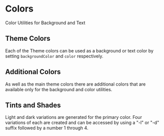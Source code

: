 
<Meta title="Utilities/Color" component={Lookingglass} argTypes={stories.argTypes} />

# Colors

Color Utilities for Background and Text

<Canvas>
    <Story story={stories.ColorProps} name="Color Props" />
</Canvas>

<ArgsTable story="Color Props" />

## Theme Colors

Each of the Theme colors can be used as a background or text color by setting `backgroundColor` and `color` respectively.

<Canvas>
    <Story story={stories.ThemeColors} />
</Canvas>

## Additional Colors

As well as the main theme colors there are additional colors that are available only for the background and color utilities.

<Canvas>
    <Story story={stories.AdditionalColors} />
</Canvas>

## Tints and Shades

Light and dark variations are generated for the primary color.
Four variations of each are created and can be accessed by using a "-l" or "-d" suffix followed by a number 1 through 4.

<Canvas>
    <Story story={stories.TintsAndShades} />
</Canvas>
